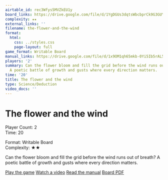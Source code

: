 ```yaml
---
airtable_id: rec3Wfys5MVZkEU1y
board_links: https://drive.google.com/file/d/1YgDGUs3dqtsWbcbprCk9G3GUYMMXoe0Q/view?usp=sharing
complexity: ★★
external_links: ''
filename: the-flower-and-the-wind
format:
  html:
    css: ../styles.css
    page-layout: full
game_format: Writable Board
manual_links: https://drive.google.com/file/d/1x9OM1qh65mkb-0Yi5Ib5rAL54He0sDCU/view?usp=drive_link
players: '2'
summary: Can the flower bloom and fill the grid before the wind runs out of breath?
  A poetic battle of growth and gusts where every direction matters.
time: '20'
title: The flower and the wind
type: Science/Deduction
video_docs: ''
---
```


# The flower and the wind

:::{.game-info-box}
:::{.game-stats}
:::{.left-stats}
Player Count: 2  
Time: 20
:::
:::{.right-stats}
Format: Writable Board  
Complexity: ★★
:::
:::
:::

Can the flower bloom and fill the grid before the wind runs out of breath? A poetic battle of growth and gusts where every direction matters.

:::{.game-actions}
<a href="#" class="btn btn-play disabled-button"><i class="fa fa-gamepad"></i> Play the game</a>
<a href="#" class="btn btn-watch disabled-button"><i class="fa fa-video"></i> Watch a video</a>
<a href="https://drive.google.com/file/d/1x9OM1qh65mkb-0Yi5Ib5rAL54He0sDCU/view?usp=drive_link" class="btn btn-manual"><i class="fa fa-book"></i> Read the manual</a>
<a href="https://drive.google.com/file/d/1YgDGUs3dqtsWbcbprCk9G3GUYMMXoe0Q/view?usp=sharing" class="btn btn-board"><i class="fa fa-file-pdf"></i> Board PDF</a>
:::